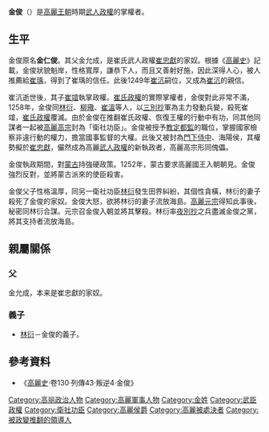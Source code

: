 {{東亞男性歷史人物
|名稱 =金俊
|身份 =高麗[[武人政權|武人政權]]掌權者<br /><small>（1258年—1268年）</small>
|國家 =[[高麗國|高麗國]]
|政權 =
|時代 =
|主君 =
|屆數 =
|最高職務 =侍中、太尉參知政事判御史臺事太子少師
|前任 =[[崔竩|崔竩]]
|繼任 =[[林衍|林衍]]
|圖片名稱 =
|圖片大小 =
|圖片說明 =
|姓 =
|名 =
|姓名 =金俊
|字 =
|封爵 =
|封號 =
|位階 =
|封地 =
|旗籍 =<!--清朝旗人專用-->
|氏族 =
|籍貫 =
|本貫 =
|府邸 =
|世系 = 
|初名 =金仁俊
|乳名 =<!--日本、朝鮮、琉球以外人物用-->
|幼名 =<!--日本人用-->
|兒名 =<!--朝鮮人用-->
|童名 =<!--琉球人用-->
|小字 =
|別名 =
|號 =
|法號 =
|院號 =
|其他名號 =
|出生日期 =？
|出生地點 =高麗
|婚年 =
|逝世年 =1268年
|逝世地 =高麗[[江華島|江華島]]
|諡號 =
|墓葬 =
|祠廟 =
|父親 =金允成
|嫡母 =
|母親 =
|繼母=
|元配 =
|正室 =
|妻 =
|繼室 =
|平妻 =
|側室 =
|元配之父 =
|元配之嫡母 =
|元配之母 =
|正室之父 =
|正室之嫡母 =
|正室之母 =
|妻之父 =
|妻之嫡母 =
|妻之母 =
|繼室之父 =
|繼室之嫡母 =
|繼室之母 =
|兄弟 =
|姊妹 =
|同胞兄弟 =[[金承俊|金承俊]]
|同胞姊妹 =
|異母兄弟 =
|異母姊妹 =
|異父兄弟 =
|異父姊妹 =
|嫡子 =[[金碩材|金碩材]]<br />[[金大材|金大材]]<br />[[金用材|金用材]]（金柱）
|嫡女 =
|庶子 =[[金皚|金皚]]<br />[[金祺|金祺]]<br />[[金靖|金靖]]
|庶女 =
|其他親屬 =
|出身 = <!---此处指科举出身--->
|功名 = 
|經歷 =[[崔怡|崔怡]]執政時代：殿前承旨<br />[[崔沆_(高麗武臣)|崔沆]]執政時代：別將<br />[[高麗高宗|高宗]]四十五年：將軍、賜衛社功臣號、策勳為第二→右副承宣<br />[[高麗元宗|元宗]]元年：策功第一、進樞密院副使、御史大夫、柱國、太子賓客、翼陽郡、開國伯（食邑一千戶食實封一百戶）<br />元宗四年：太尉參知政事判御史臺事太子少師<br />元宗五年：校定別監<br />元宗六年：侍中、海陽侯
|著作 =
|注釋 =
}}
{{Infobox Korean name|
hangul=김준|
hanja=金俊|
rr=Kim jun|
mr=Kim jun|
}}
'''金俊'''（{{bd|？||1268年|}}）是[[高麗王朝|高麗王朝]]時期[[武人政權|武人政權]]的掌權者。

==生平==
金俊原名'''金仁俊'''。其父金允成，是崔氏武人政權[[崔忠獻|崔忠獻]]的家奴。根據《[[高麗史|高麗史]]》記載，金俊狀貌魁岸，性格寬厚，謙恭下人，而且又善射好施，因此深得人心，被人推薦給[[崔瑀|崔瑀]]，得到了崔瑀的信任。此後1249年[[崔沆_(高麗武臣)|崔沆]]嗣位，又成為[[崔沆_(高麗武臣)|崔沆]]的親信。

崔沆逝世後，其子[[崔竩|崔竩]]執掌政權。[[崔氏政權|崔氏政權]]的實際掌權者，金俊對此非常不滿，1258年，金俊同[[林衍|林衍]]、[[柳璥|柳璥]]、[[崔溫|崔溫]]等人，以[[三別抄|三別抄]]軍為主力發動兵變，殺死崔竩，[[崔氏政權|崔氏政權]]覆滅。由於金俊在推翻崔氏政權、恢復王權的行動中有功，同其他同謀者一起被[[高麗高宗|高麗高宗]]封為「衛社功臣」。金俊被授予[[教定都監|教定都監]]的職位，掌握國家檢察非違行動的權力，擔當國事監督的大權。此後又被封為[[侍中|門下侍中]]、海陽侯，其權勢擬於[[崔忠獻|崔忠獻]]，儼然成為高麗[[武人政權|武人政權]]的新執政者，高麗高宗形同傀儡。

金俊執政期間，對[[蒙古|蒙古]]持強硬政策。1252年，蒙古要求高麗國王入朝朝見。金俊強烈反對，並將蒙古派來的使臣殺害。

金俊父子性格溫厚，同另一衛社功臣[[林衍|林衍]]發生田界糾紛，其個性貪橫，林衍的妻子殺死了金俊的家奴。金俊大怒，欲將林衍的妻子流放海島。[[高麗元宗|高麗元宗]]得知此事後，秘密同林衍合謀。元宗召金俊入朝並將其擊殺。林衍率[[夜別抄|夜別抄]]之兵盡滅金俊之黨，將其支持者流放海島。

==親屬關係==
===父===
金允成，本来是崔忠獻的家奴。
===義子===
*[[林衍|林衍]]－金俊的義子。

==參考資料==
*《[[高麗史|高麗史]]·卷130·列傳43·叛逆4·金俊》
{{s-start}}
{{s-before|[[柳璥|柳璥]]}}
{{s-ttl|title=[[武人政權|武人政權掌權者]]|years=1260年－1268年}}
{{s-after|[[林衍|林衍]]}}
{{s-end}}
{{武臣政權執政者}}
[[Category:高丽政治人物|Category:高丽政治人物]]
[[Category:高麗軍事人物|Category:高麗軍事人物]]
[[Category:金姓|Category:金姓]]
[[Category:武臣政權|Category:武臣政權]]
[[Category:衛社功臣|Category:衛社功臣]]
[[Category:高麗侯爵|Category:高麗侯爵]]
[[Category:高麗被處決者|Category:高麗被處決者]]
[[Category:被政變推翻的領導人|Category:被政變推翻的領導人]]